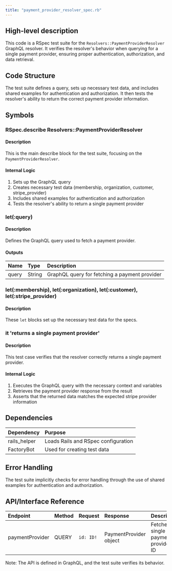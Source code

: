 ```yaml
---
title: "payment_provider_resolver_spec.rb"
---
```


## High-level description
This code is a RSpec test suite for the `Resolvers::PaymentProviderResolver` GraphQL resolver. It verifies the resolver's behavior when querying for a single payment provider, ensuring proper authentication, authorization, and data retrieval.

## Code Structure
The test suite defines a query, sets up necessary test data, and includes shared examples for authentication and authorization. It then tests the resolver's ability to return the correct payment provider information.

## Symbols

### RSpec.describe Resolvers::PaymentProviderResolver
#### Description
This is the main describe block for the test suite, focusing on the `PaymentProviderResolver`.

#### Internal Logic
1. Sets up the GraphQL query
2. Creates necessary test data (membership, organization, customer, stripe_provider)
3. Includes shared examples for authentication and authorization
4. Tests the resolver's ability to return a single payment provider

### let(:query)
#### Description
Defines the GraphQL query used to fetch a payment provider.

#### Outputs
| Name | Type | Description |
|:-----|:-----|:------------|
| query | String | GraphQL query for fetching a payment provider |

### let(:membership), let(:organization), let(:customer), let(:stripe_provider)
#### Description
These `let` blocks set up the necessary test data for the specs.

### it 'returns a single payment provider'
#### Description
This test case verifies that the resolver correctly returns a single payment provider.

#### Internal Logic
1. Executes the GraphQL query with the necessary context and variables
2. Retrieves the payment provider response from the result
3. Asserts that the returned data matches the expected stripe provider information

## Dependencies
| Dependency | Purpose |
|:-----------|:--------|
| rails_helper | Loads Rails and RSpec configuration |
| FactoryBot | Used for creating test data |

## Error Handling
The test suite implicitly checks for error handling through the use of shared examples for authentication and authorization.

## API/Interface Reference
| Endpoint | Method | Request | Response | Description |
|:---------|:-------|:--------|:---------|:------------|
| paymentProvider | QUERY | `id: ID!` | PaymentProvider object | Fetches a single payment provider by ID |

Note: The API is defined in GraphQL, and the test suite verifies its behavior.